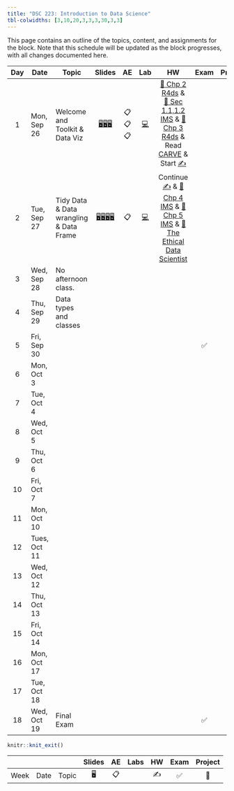 ```yaml
---
title: "DSC 223: Introduction to Data Science"
tbl-colwidths: [3,10,20,3,3,3,30,3,3]
---
```


This page contains an outline of the topics, content, and assignments for the block. Note that this schedule will be updated as the block progresses, with all changes documented here.

::: column-screen-inset-right
| Day | Date         | Topic                                   |                                                                                                                                                   Slides                                                                                                                                                   |   AE   |                                          Lab                                           |                                                                                                                                                                                                                              HW                                                                                                                                                                                                                              | Exam | Project |
|:---:|--------------|-----------------------------------------|:----------------------------------------------------------------------------------------------------------------------------------------------------------------------------------------------------------------------------------------------------------------------------------------------------------:|:------:|:--------------------------------------------------------------------------------------:|:------------------------------------------------------------------------------------------------------------------------------------------------------------------------------------------------------------------------------------------------------------------------------------------------------------------------------------------------------------------------------------------------------------------------------------------------------------:|:----:|:-------:|
|  1  | Mon, Sep 26  | Welcome and Toolkit & Data Viz          |                                 [🖥️](/course-materials/_slides/u1-d01-welcome/u1-d01-welcome.pdf "Slides")[🖥️](/course-materials/_slides/u1-d02-toolkit-r/u1-d02-toolkit-r.pdf "Slides")[🖥️](/course-materials/_slides/u1-d03-toolkit-git/u1-d03-toolkit-git.pdf "Slides")                                 | 📋📋📋 | [💻](/course-materials/lab-instructions/lab-01/lab-01-hello-r.html "Lab instructions") |          [📖 Chp 2 R4ds](https://r4ds.had.co.nz/explore-intro.html "Read Chapter 2 R4ds") & [📖 Sec 1.1,1.2 IMS](https://openintro-ims.netlify.app/data-hello.html "Sec 1.1,1.2 IMS") & [📖 Chp 3 R4ds](https://r4ds.had.co.nz/data-visualisation.html "Read Chapter 2 R4ds") & Read [CARVE](/course-materials/documents/CARVE.pdf) & Start [✍️](/course-materials/hw-instructions/hw-01/hw-01-pet-names.html "Your version available via GitHub")           |      |         |
|  2  | Tue, Sep 27  | Tidy Data & Data wrangling & Data Frame | [🖥️](/course-materials/_slides/u2-d01-data-viz/u2-d01-data-viz.pdf "Slides")[🖥️](/course-materials/_slides/u2-d02-ggplot2/u2-d02-ggplot2.pdf "Slides")[🖥️](/course-materials/_slides/u2-d03-viz-num/u2-d03-viz-num.pdf "Slides")[🖥️](/course-materials/_slides/u2-d04-viz-cat/u2-d04-viz-cat.pdf "Slides") |   📋   | [💻](/course-materials/lab-instructions/lab-01/lab-01-hello-r.html "Lab instructions") | Continue[✍️](/course-materials/hw-instructions/hw-01/hw-01-pet-names.html "Your version available via GitHub") & [📖 Chp 4 IMS](https://openintro-ims.netlify.app/explore-numerical.html "Read Chapter 2 R4ds") & [📖 Chp 5 IMS](https://openintro-ims.netlify.app/explore-categorical.html "Sec 1.1,1.2 IMS") & [📖 The Ethical Data Scientist](https://slate.com/technology/2016/02/how-to-bring-better-ethics-to-data-science.html "Read Chapter 2 R4ds") |      |         |
|  3  | Wed, Sep 28  | No afternoon class.                     |                                                                                                                                                                                                                                                                                                            |        |                                                                                        |                                                                                                                                                                                                                                                                                                                                                                                                                                                              |      |         |
|  4  | Thu, Sep 29  | Data types and classes                  |                                                                                                                                                                                                                                                                                                            |        |                                                                                        |                                                                                                                                                                                                                                                                                                                                                                                                                                                              |      |         |
|  5  | Fri, Sep 30  |                                         |                                                                                                                                                                                                                                                                                                            |        |                                                                                        |                                                                                                                                                                                                                                                                                                                                                                                                                                                              |  ✅  |   📂    |
|  6  | Mon, Oct 3   |                                         |                                                                                                                                                                                                                                                                                                            |        |                                                                                        |                                                                                                                                                                                                                                                                                                                                                                                                                                                              |      |         |
|  7  | Tue, Oct 4   |                                         |                                                                                                                                                                                                                                                                                                            |        |                                                                                        |                                                                                                                                                                                                                                                                                                                                                                                                                                                              |      |         |
|  8  | Wed, Oct 5   |                                         |                                                                                                                                                                                                                                                                                                            |        |                                                                                        |                                                                                                                                                                                                                                                                                                                                                                                                                                                              |      |         |
|  9  | Thu, Oct 6   |                                         |                                                                                                                                                                                                                                                                                                            |        |                                                                                        |                                                                                                                                                                                                                                                                                                                                                                                                                                                              |      |         |
| 10  | Fri, Oct 7   |                                         |                                                                                                                                                                                                                                                                                                            |        |                                                                                        |                                                                                                                                                                                                                                                                                                                                                                                                                                                              |      |   📂    |
| 11  | Mon, Oct 10  |                                         |                                                                                                                                                                                                                                                                                                            |        |                                                                                        |                                                                                                                                                                                                                                                                                                                                                                                                                                                              |      |         |
| 12  | Tues, Oct 11 |                                         |                                                                                                                                                                                                                                                                                                            |        |                                                                                        |                                                                                                                                                                                                                                                                                                                                                                                                                                                              |      |         |
| 13  | Wed, Oct 12  |                                         |                                                                                                                                                                                                                                                                                                            |        |                                                                                        |                                                                                                                                                                                                                                                                                                                                                                                                                                                              |      |         |
| 14  | Thu, Oct 13  |                                         |                                                                                                                                                                                                                                                                                                            |        |                                                                                        |                                                                                                                                                                                                                                                                                                                                                                                                                                                              |      |         |
| 15  | Fri, Oct 14  |                                         |                                                                                                                                                                                                                                                                                                            |        |                                                                                        |                                                                                                                                                                                                                                                                                                                                                                                                                                                              |      |   📂    |
| 16  | Mon, Oct 17  |                                         |                                                                                                                                                                                                                                                                                                            |        |                                                                                        |                                                                                                                                                                                                                                                                                                                                                                                                                                                              |      |         |
| 17  | Tue, Oct 18  |                                         |                                                                                                                                                                                                                                                                                                            |        |                                                                                        |                                                                                                                                                                                                                                                                                                                                                                                                                                                              |      |   📂    |
| 18  | Wed, Oct 19  | Final Exam                              |                                                                                                                                                                                                                                                                                                            |        |                                                                                        |                                                                                                                                                                                                                                                                                                                                                                                                                                                              |  ✅  |         |
:::

```r
knitr::knit_exit()
```

|      |      |       | Slides | AE  | Labs | HW  | Exam | Project |
|------|------|-------|:------:|:---:|:----:|:---:|:----:|:-------:|
| Week | Date | Topic |   🖥️   | 📋  |      | ✍️  |  ✅  |   📂    |
